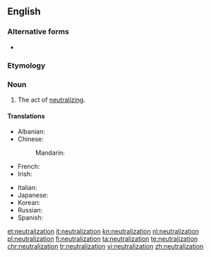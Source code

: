 ==English==
{{wikipedia}}
===Alternative forms===
* {{l|en|neutralisation}} {{qualifier|{{l|en|British}}}}

===Etymology===
{{suffix|neutral|ization}}

===Noun===
{{en-noun}}

# The act of [[neutralize|neutralizing]].

====Translations====
{{trans-top|neutralization}}
* Albanian: {{t+|sq|asnjanësim|m}}
* Chinese:
*: Mandarin: {{t|cmn|中和作用|sc=Hani}}
* French: {{t+|fr|neutralisation|f}}
* Irish: {{t-|ga|neodrú|m}}
{{trans-mid}}
* Italian: {{t-|it|neutralizzazione|f}}
* Japanese: {{t-|ja|中和|tr=chūwa|sc=Jpan}}
* Korean: {{t+|ko|중화|tr=junghwa|sc=Kore}}
* Russian: {{t+|ru|нейтрализация|f|sc=Cyrl|tr=nejtralizácija}}
* Spanish: {{t+|es|neutralización|f}}
{{trans-bottom}}

[[et:neutralization]]
[[it:neutralization]]
[[kn:neutralization]]
[[nl:neutralization]]
[[pl:neutralization]]
[[fi:neutralization]]
[[ta:neutralization]]
[[te:neutralization]]
[[chr:neutralization]]
[[tr:neutralization]]
[[vi:neutralization]]
[[zh:neutralization]]